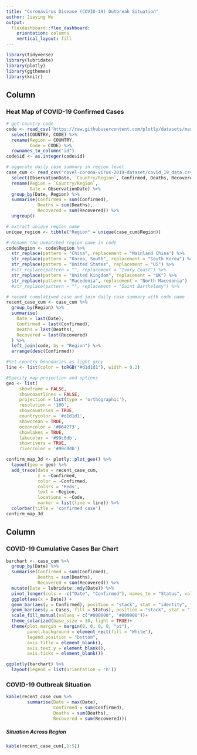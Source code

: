 ```yaml
---
title: "Coronavirus Disease (COVID-19) Outbreak Situation"
author: Jiaying Wu
output: 
  flexdashboard::flex_dashboard:
    orientation: columns
    vertical_layout: fill
---
```


```r
library(tidyverse)
library(lubridate)
library(plotly)
library(ggthemes)
library(knitr)
```

Column {data-width=650}
-----------------------------------------------------------------------

### Heat Map of COVID-19 Confirmed Cases

```r
# get country code
code <- read_csv('https://raw.githubusercontent.com/plotly/datasets/master/2014_world_gdp_with_codes.csv') %>%
  select(COUNTRY, CODE) %>%
  rename(Region = COUNTRY,
         Code = CODE) %>%
  rownames_to_column("id")
code$id <- as.integer(code$id)
```

```r
# aggerate daily case summary in region level
case_cum <- read_csv("novel-corona-virus-2019-dataset/covid_19_data.csv") %>%
  select(ObservationDate, `Country/Region`, Confirmed, Deaths, Recovered) %>%
  rename(Region = `Country/Region`,
         Date = ObservationDate) %>%
  group_by(Date, Region) %>%
  summarise(Confirmed = sum(Confirmed),
            Deaths = sum(Deaths),
            Recovered = sum(Recovered)) %>%
  ungroup()
```

```r
# extract unique region name
unique_region <- tibble("Region" = unique(case_cum$Region))
```

```r
# Rename the unmatched region name in code
code$Region <- code$Region %>%
  str_replace(pattern = "China", replacement = "Mainland China") %>%
  str_replace(pattern = "Korea, South", replacement = "South Korea") %>%
  str_replace(pattern = "United States", replacement = "US") %>%
  #str_replace(pattern = "", replacement = "Ivory Coast") %>%
  str_replace(pattern = "United Kingdom", replacement = "UK") %>%
  str_replace(pattern = "Macedonia", replacement = "North Macedonia")
  #str_replace(pattern = "", replacement = "Saint Barthelemy") %>%
```

```r
# recent cumulatived case and join daily case summary with code name
recent_case_cum <- case_cum %>%
  group_by(Region) %>%
  summarise(
    Date = last(Date),
    Confirmed = last(Confirmed),
    Deaths = last(Deaths),
    Recovered = last(Recovered)
  ) %>%
  left_join(code, by = "Region") %>%
  arrange(desc(Confirmed))
```

```r
#Set country boundaries as light grey
line <- list(color = toRGB("#d1d1d1"), width = 0.2)

#Specify map projection and options
geo <- list(
     showframe = FALSE,
     showcoastlines = FALSE,
     projection = list(type = 'orthographic'),
     resolution = '100',
     showcountries = TRUE,
     countrycolor = '#d1d1d1',
     showocean = TRUE,
     oceancolor = '#064273',
     showlakes = TRUE,
     lakecolor = '#99c0db',
     showrivers = TRUE,
     rivercolor = '#99c0db')
```

```r
confirm_map_3d <- plotly::plot_geo() %>%
  layout(geo = geo) %>%
  add_trace(data = recent_case_cum,
            z = ~Confirmed, 
            color = ~Confirmed, 
            colors = 'Reds',
            text = ~Region,
            locations = ~Code, 
            marker = list(line = line)) %>%
  colorbar(title = 'confirmed case')
confirm_map_3d
```


Column {data-width=350}
-----------------------------------------------------------------------

### COVID-19 Cumulative Cases Bar Chart

```r
barchart <- case_cum %>%
  group_by(Date) %>%
  summarise(Confirmed = sum(Confirmed),
            Deaths = sum(Deaths),
            Recovered = sum(Recovered)) %>%
  mutate(Date = lubridate::mdy(Date)) %>%
  pivot_longer(cols = -c("Date", "Confirmed"), names_to = "Status", values_to = "Cases") %>%
  ggplot(aes(x = Date)) +
  geom_bar(aes(y = Confirmed), position = "stack", stat = "identity", fill = "#ff5050") +
  geom_bar(aes(y = Cases, fill = Status), position = "stack", stat = "identity") +
  scale_fill_manual(values = c("#000000", "#009900"))+
  theme_solarized(base_size = 10, light = TRUE)+
  theme(plot.margin = margin(0, 0, 0, 0, "pt"),
        panel.background = element_rect(fill = "White"),
        legend.position = "bottom",
        axis.title = element_blank(),
        axis.text.y = element_blank(),
        axis.ticks = element_blank())

ggplotly(barchart) %>% 
  layout(legend = list(orientation = 'h'))
```

### COVID-19 Outbreak Situation

```r
kable(recent_case_cum %>%
        summarise(Date = max(Date),
                  Confirmed = sum(Confirmed),
                  Deaths = sum(Deaths),
                  Recovered = sum(Recovered)))
```

##### Situation Across Region

```r
kable(recent_case_cum[,1:5])
```